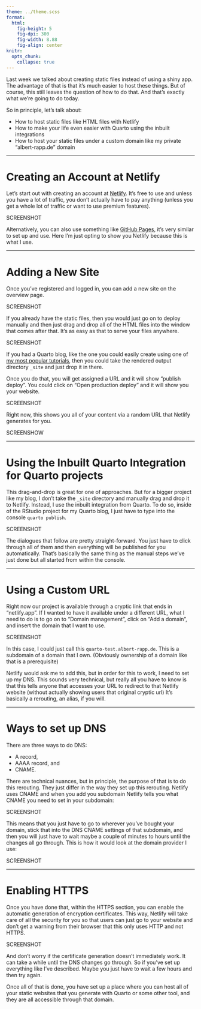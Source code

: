 ```yaml
---
theme: ../theme.scss
format: 
  html: 
    fig-height: 5
    fig-dpi: 300
    fig-width: 8.88
    fig-align: center
knitr: 
  opts_chunk: 
    collapse: true
---
```


Last week we talked about creating static files instead of using a shiny app.
 The advantage of that is that it's much easier to host these things.
 But of course, this still leaves the question of how to do that.
 And that's exactly what we're going to do today.


So in principle, let's talk about:

- How to host static files like HTML files with Netlify
- How to make your life even easier with Quarto using the inbuilt integrations
- How to host your static files under a custom domain like my private "albert-rapp.de" domain

---

# Creating an Account at Netlify

Let's start out with creating an account at [Netlify](https://www.netlify.com/).
It's free to use and unless you have a lot of traffic, you don't actually have to pay anything (unless you get a whole lot of traffic or want to use premium features).

SCREENSHOT

Alternatively, you can also use something like [GitHub Pages](https://pages.github.com/), it's very similar to set up and use.
Here I'm just opting to show you Netlify because this is what I use.

---

# Adding a New Site

Once you've registered and logged in, you can add a new site on the overview page.

SCREENSHOT

If you already have the static files, then you would just go on to deploy manually and then just drag and drop all of the HTML files into the window that comes after that.
It's as easy as that to serve your files anywhere.

SCREENSHOT

If you had a Quarto blog, like the one you could easily create using one of [my most popular tutorials](https://albert-rapp.de/posts/13_quarto_blog_writing_guide/13_quarto_blog_writing_guide.html), then you could take the rendered output directory `_site` and just drop it in there.

Once you do that, you will get assigned a URL and it will show "publish deploy".
You could click on "Open production deploy" and it will show you your website.

SCREENSHOT

Right now, this shows you all of your content via a random URL that Netlify generates for you.

SCREENSHOW

---

# Using the Inbuilt Quarto Integration for Quarto projects

This drag-and-drop is great for one of approaches.
But for a bigger project like my blog, I don't take the `_site` directory and manually drag and drop it to Netlify.
Instead, I use the inbuilt integration from Quarto.
To do so, inside of the RStudio project for my Quarto blog, I just have to type into the console `quarto publish`.

SCREENSHOT

The dialogues that follow are pretty straight-forward.
You just have to click through all of them and then everything will be published for you automatically.
That's basically the same thing as the manual steps we've just done but all started from within the console.

---

# Using a Custom URL

Right now our project is available through a cryptic link that ends in "netlify.app".
If I wanted to have it available under a different URL, what I need to do is to go on to "Domain management", click on "Add a domain", and insert the domain that I want to use.

SCREENSHOT

In this case, I could just call this `quarto-test.albert-rapp.de`.
This is a subdomain of a domain that I own.
(Obviously ownership of a domain like that is a prerequisite)


Netlify would ask me to add this, but in order for this to work, I need to set up my DNS.
This sounds very technical, but really all you have to know is that this tells anyone that accesses your URL to redirect to that Netlify website (without actually showing users that original cryptic url)
It's basically a rerouting, an alias, if you will.

---

# Ways to set up DNS

There are three ways to do DNS: 

- A record, 
- AAAA record, and 
- CNAME.

There are technical nuances, but in principle, the purpose of that is to do this rerouting.
They just differ in the way they set up this rerouting.
Netlify uses CNAME and when you add you subdomain Netlify tells you what CNAME you need to set in your subdomain:

SCREENSHOT

This means that you just have to go to wherever you've bought your domain, stick that into the DNS CNAME settings of that subdomain, and then you will just have to wait maybe a couple of minutes to hours until the changes all go through.
This is how it would look at the domain provider I use:

SCREENSHOT

---

# Enabling HTTPS

Once you have done that, within the HTTPS section, you can enable the automatic generation of encryption certificates.
This way, Netlify will take care of all the security for you so that users can just go to your website and don't get a warning from their browser that this only uses HTTP and not HTTPS.

SCREENSHOT

And don't worry if the certificate generation doesn't immediately work.
It can take a while until the DNS changes go through.
So if you've set up everything like I've described.
Maybe you just have to wait a few hours and then try again.


Once all of that is done, you have set up a place where you can host all of your static websites that you generate with Quarto or some other tool, and they are all accessible through that domain.

